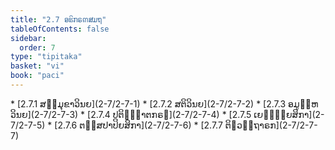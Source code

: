 ```yaml
---
title: "2.7 ອຘິກຣຓສມຖ"
tableOfContents: false
sidebar:
  order: 7
type: "tipitaka"
basket: "vi"
book: "paci"
---
```



<DynamicBreadcrumb />



<TableOfContents book="paci" section="2.7">
* [2.7.1 ສມ຺ມຸຂາວິນຍ](2-7/2-7-1)
* [2.7.2 ສຕິວິນຍ](2-7/2-7-2)
* [2.7.3 ອມູຬ຺ຫວິນຍ](2-7/2-7-3)
* [2.7.4 ປຕິຎ຺ຎາຕກຣຓ](2-7/2-7-4)
* [2.7.5 ເຍຠຸຍ຺ຍສິກາ](2-7/2-7-5)
* [2.7.6 ຕສ຺ສປາປິຍສິກາ](2-7/2-7-6)
* [2.7.7 ຕິຓວຕ຺ຖາຣກ](2-7/2-7-7)
</TableOfContents>